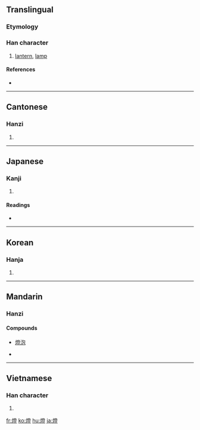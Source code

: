 {{also|灯}}
==Translingual==

===Etymology===
{{Han compound|火|登|c1=s|c2=p|t1=candlelight|ls=psc}}

===Han character===
{{Han char|rn=86|rad=火|as=12|sn=16|four=9281<sub>8</sub>|canj=火弓人廿 (FNOT)|ids=⿰[[火]][[登]]}}

# [[lantern]], [[lamp]]

====References====
* {{Han ref|kx=0682.140|dkj=19402|dj=1094.100|hdz=32238.110|uh=71C8|ud=29128|bh=BF4F|bd=48975}}

----

==Cantonese==

===Hanzi===
{{yue-hanzi|jyut=|y=dang1|sim=灯}}

# {{defn|Cantonese|sort=火12}}

----

==Japanese==

===Kanji===
{{ja-kanji|grade=|rs=火12}}

# {{defn|Japanese}}

====Readings====
* {{ja-readings|on=[[とう]] (tō)|kun=[[ともしび]] (tomoshibi), [[ひ]] (hi)}}

----

==Korean==

===Hanja===
{{ko-hanja|hangeul=등|eumhun=|rv=deung|mr=tŭng|y=tung}}

# {{defn|Korean|sort=火12}}

----

==Mandarin==

===Hanzi===
{{cmn-hanzi|sim=灯|pin=[[dēng]] ([[deng1]])|wg=teng<sup>1</sup>}}

====Compounds====
* [[燈泡]]

* {{defn|Mandarin|sort=火12}}

----

==Vietnamese==

===Han character===
{{vi-hantu|[[đăng]]|rs=火12}}

# {{defn|Vietnamese|sort=火12}}

[[fr:燈]]
[[ko:燈]]
[[hu:燈]]
[[ja:燈]]